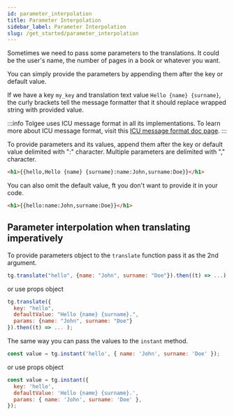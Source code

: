 ```yaml
---
id: parameter_interpolation
title: Parameter Interpolation
sidebar_label: Parameter Interpolation
slug: /get_started/parameter_interpolation
---
```


Sometimes we need to pass some parameters to the translations. It could be the user's name, the number of pages
in a book or whatever you want.

You can simply provide the parameters by appending them after the key or default value.

If we have a key `my_key` and translation text value `Hello {name} {surname}`, the curly brackets tell the message
formatter that it should replace wrapped string with provided value.

:::info
Tolgee uses ICU message format in all its implementations. To learn more about ICU message format, visit this
[ICU message format doc page](/platform/translation_process/icu_message_format).
:::

To provide parameters and its values, append them after the key or default value delimited with ":" character.
Multiple parameters are delimited with "," character.

```html
<h1>{{hello,Hello {name} {surname}:name:John,surname:Doe}}</h1>
```

You can also omit the default value, ft you don't want to provide it in your code.

```html
<h1>{{hello:name:John,surname:Doe}}</h1>
```

## Parameter interpolation when translating imperatively

To provide parameters object to the `translate` function pass it as the 2nd argument.

```javascript
tg.translate("hello", {name: "John", surname: "Doe"}).then((t) => ...);
```

or use props object

```javascript
tg.translate({
  key: "hello",
  defaultValue: "Hello {name} {surname}.",
  params: {name: "John", surname: "Doe"}
}).then((t) => ... );
```

The same way you can pass the values to the `instant` method.

```javascript
const value = tg.instant('hello', { name: 'John', surname: 'Doe' });
```

or use props object

```javascript
const value = tg.instant({
  key: 'hello',
  defaultValue: 'Hello {name} {surname}.',
  params: { name: 'John', surname: 'Doe' },
});
```
